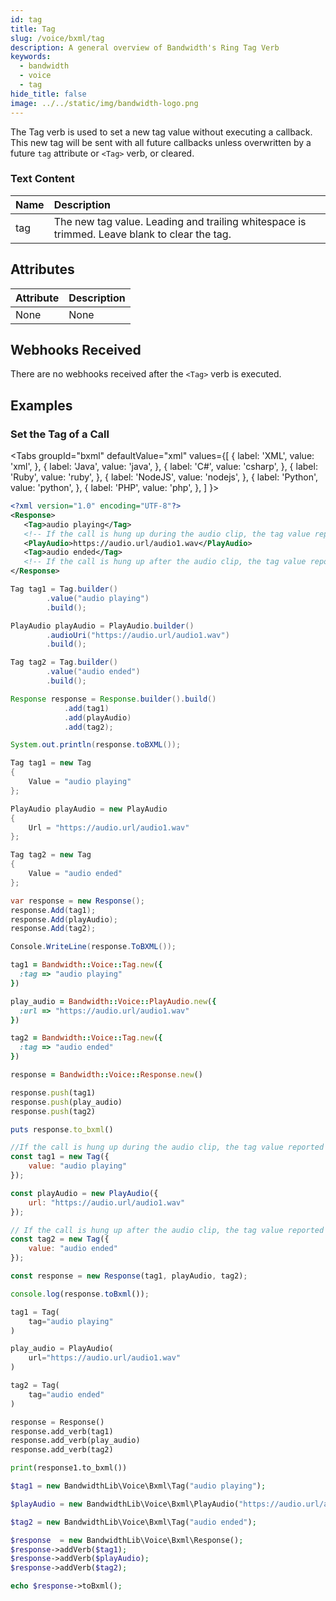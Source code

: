 ```yaml
---
id: tag
title: Tag
slug: /voice/bxml/tag
description: A general overview of Bandwidth's Ring Tag Verb
keywords:
  - bandwidth
  - voice
  - tag
hide_title: false
image: ../../static/img/bandwidth-logo.png
---
```



The Tag verb is used to set a new tag value without executing a callback. This new tag will be sent with
all future callbacks unless overwritten by a future `tag` attribute or `<Tag>` verb, or cleared.

### Text Content

| Name | Description |
|:-----|:------------|
| tag  | The new tag value. Leading and trailing whitespace is trimmed. Leave blank to clear the tag. |

## Attributes

| Attribute | Description |
|:----------|:------------|
| None      | None        |

## Webhooks Received

There are no webhooks received after the `<Tag>` verb is executed.

## Examples

### Set the Tag of a Call

<Tabs
  groupId="bxml"
  defaultValue="xml"
  values={[
    { label: 'XML', value: 'xml', },
    { label: 'Java', value: 'java', },
    { label: 'C#', value: 'csharp', },
    { label: 'Ruby', value: 'ruby', },
    { label: 'NodeJS', value: 'nodejs', },
    { label: 'Python', value: 'python', },
    { label: 'PHP', value: 'php', },
  ]
}>
<TabItem value="xml">

```xml
<?xml version="1.0" encoding="UTF-8"?>
<Response>
   <Tag>audio playing</Tag>
   <!-- If the call is hung up during the audio clip, the tag value reported in the disconnect event will be "audio playing" -->
   <PlayAudio>https://audio.url/audio1.wav</PlayAudio>
   <Tag>audio ended</Tag>
   <!-- If the call is hung up after the audio clip, the tag value reported in the disconnect event will be "audio ended" -->
</Response>
```

</TabItem>
<TabItem value="java">

```java
Tag tag1 = Tag.builder()
        .value("audio playing")
        .build();

PlayAudio playAudio = PlayAudio.builder()
        .audioUri("https://audio.url/audio1.wav")
        .build();

Tag tag2 = Tag.builder()
        .value("audio ended")
        .build();

Response response = Response.builder().build()
            .add(tag1)
            .add(playAudio)
            .add(tag2);

System.out.println(response.toBXML());
```

</TabItem>
<TabItem value="csharp">

```cs
Tag tag1 = new Tag
{
    Value = "audio playing"
};

PlayAudio playAudio = new PlayAudio
{
    Url = "https://audio.url/audio1.wav"
};

Tag tag2 = new Tag
{
    Value = "audio ended"
};

var response = new Response();
response.Add(tag1);
response.Add(playAudio);
response.Add(tag2);

Console.WriteLine(response.ToBXML());
```

</TabItem>
<TabItem value="ruby">

```ruby
tag1 = Bandwidth::Voice::Tag.new({
  :tag => "audio playing"
})

play_audio = Bandwidth::Voice::PlayAudio.new({
  :url => "https://audio.url/audio1.wav"
})

tag2 = Bandwidth::Voice::Tag.new({
  :tag => "audio ended"
})

response = Bandwidth::Voice::Response.new()

response.push(tag1)
response.push(play_audio)
response.push(tag2)

puts response.to_bxml()
```

</TabItem>
<TabItem value="nodejs">

```js
//If the call is hung up during the audio clip, the tag value reported in the disconnect event will be "audio playing"
const tag1 = new Tag({
    value: "audio playing"
});

const playAudio = new PlayAudio({
    url: "https://audio.url/audio1.wav"
});

// If the call is hung up after the audio clip, the tag value reported in the disconnect event will be "audio ended"
const tag2 = new Tag({
    value: "audio ended"
});

const response = new Response(tag1, playAudio, tag2);

console.log(response.toBxml());
```

</TabItem>
<TabItem value="python">

```python
tag1 = Tag(
    tag="audio playing"
)

play_audio = PlayAudio(
    url="https://audio.url/audio1.wav"
)

tag2 = Tag(
    tag="audio ended"
)

response = Response()
response.add_verb(tag1)
response.add_verb(play_audio)
response.add_verb(tag2)

print(response1.to_bxml())
```

</TabItem>
<TabItem value="php">

```php
$tag1 = new BandwidthLib\Voice\Bxml\Tag("audio playing");

$playAudio = new BandwidthLib\Voice\Bxml\PlayAudio("https://audio.url/audio1.wav");

$tag2 = new BandwidthLib\Voice\Bxml\Tag("audio ended");

$response  = new BandwidthLib\Voice\Bxml\Response();
$response->addVerb($tag1);
$response->addVerb($playAudio);
$response->addVerb($tag2);

echo $response->toBxml();
```
</TabItem>
</Tabs>
